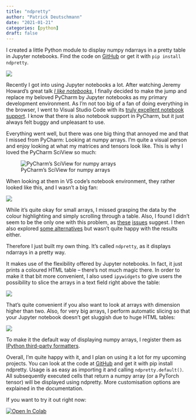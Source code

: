 ```yaml
---
title: "ndpretty"
author: "Patrick Deutschmann"
date: "2021-01-21"
categories: [python]
draft: false
---
```


I created a little Python module to display numpy ndarrays in a pretty table in Jupyter notebooks. Find the code on [GitHub](https://github.com/deutschmn/ndpretty) or get it with `pip install ndpretty`.

![](img/full_example.png)

Recently I got into using Jupyter notebooks a lot. After watching Jeremy Howard’s great talk [*I like notebooks*](https://youtu.be/9Q6sLbz37gk), I finally decided to make the jump and replace my beloved PyCharm by Jupyter notebooks as my primary development environment. As I’m not too big of a fan of doing everything in the browser, I went to Visual Studio Code with its [truly excellent notebook support](https://code.visualstudio.com/docs/python/jupyter-support). I know that there is also notebook support in PyCharm, but it just always felt buggy and unpleasant to use.

Everything went well, but there was one big thing that annoyed me and that I missed from PyCharm: Looking at numpy arrays. I’m quite a visual person and enjoy looking at what my matrices and tensors look like. This is why I loved the PyCharm SciView so much:

![PyCharm’s SciView for numpy arrays](img/pycharm.png)

When looking at them in VS code’s notebook environment, they rather looked like this, and I wasn’t a big fan:

![](img/vanilla-np.png)

While it’s quite okay for small arrays, I missed grasping the data by the colour highlighting and simply scrolling through a table. Also, I found I didn’t seem to be the only one with this problem, as [these](https://github.com/microsoft/vscode-jupyter/issues/1286) [issues](https://github.com/microsoft/vscode-python/issues/10559) suggest. I then also explored [some alternatives](https://deutschmn.github.io/ndpretty/alternatives.html) but wasn’t quite happy with the results either.

Therefore I just built my own thing. It’s called `ndpretty`, as it displays ndarrays in a pretty way. 

It makes use of the flexibility offered by Jupyter notebooks. In fact, it just prints a coloured HTML table – there’s not much magic there. In order to make it that bit more convenient, I also used `ipywidgets` to give users the possibility to slice the arrays in a text field right above the table:

![](img/ndarray.png)

That’s quite convenient if you also want to look at arrays with dimension higher than two. Also, for very big arrays, I perform automatic slicing so that your Jupyter notebook doesn’t get sluggish due to huge HTML tables:

![](img/big_array.png)

To make it the default way of displaying numpy arrays, I register them as [IPython third-party formatters](https://ipython.readthedocs.io/en/stable/config/integrating.html?highlight=third%20party#formatters-for-third-party-types).

Overall, I’m quite happy with it, and I plan on using it a lot for my upcoming projects. You can look at the code at [GitHub](https://github.com/deutschmn/ndpretty) and get it with pip install ndpretty. Usage is as easy as importing it and calling `ndpretty.default()`. All subsequently executed cells that return a numpy array (or a PyTorch tensor) will be displayed using ndpretty. More customisation options are explained in the documentation. 

If you want to try it out right now:

<a href="https://colab.research.google.com/github/deutschmn/ndpretty/blob/master/index.ipynb">
    <img src="https://colab.research.google.com/assets/colab-badge.svg" alt="Open In Colab">
</a>

